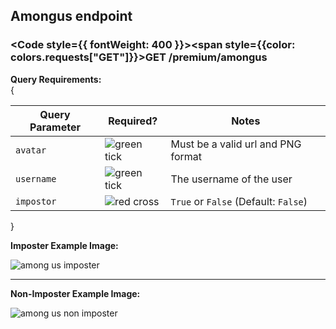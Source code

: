 
## Amongus endpoint

### <Code style={{ fontWeight: 400 }}><span style={{color: colors.requests["GET"]}}>GET</span> /premium/amongus</Code>

**Query Requirements:**<br/>
{

<table className="queryParamTable">
  <thead>
    <tr>
      <th>Query Parameter</th>
      <th>Required?</th>
      <th>Notes</th>
    </tr>
  </thead>
  <tbody>
    <tr>
      <td>
        <Code>avatar</Code>
      </td>
      <td>
        <Image
          loading="lazy"
          style={{ margin: "auto" }}
          src={greenTickIcon}
          alt="green tick"
          width={16}
          height={16}
          quality="100"
        />
      </td>
      <td>Must be a valid url and PNG format</td>
    </tr>
    <tr>
      <td>
        <Code>username</Code>
      </td>
      <td>
        <Image
          loading="lazy"
          style={{ margin: "auto" }}
          src={greenTickIcon}
          alt="green tick"
          width={16}
          height={16}
          quality="100"
        />
      </td>
      <td>The username of the user</td>
    </tr>
    <tr>
      <td>
        <Code>impostor</Code>
      </td>
      <td>
        <Image
          loading="lazy"
          style={{ margin: "auto" }}
          src={redCrossIcon}
          alt="red cross"
          width={16}
          height={16}
          quality="100"
        />
      </td>
      <td><Code>True</Code> or <Code>False</Code> (Default: <Code>False</Code>)</td>
    </tr>
  </tbody>
</table>
}

**Imposter Example Image:**

<Image
  loading="lazy"
  src="/images/canvas/amongus2.gif"
  alt="among us imposter"
  width={600}
  height={300}
  quality="100"
/>

---

**Non-Imposter Example Image:**

<Image
  loading="lazy"
  src="/images/canvas/amongus.gif"
  alt="among us non imposter"
  width={600}
  height={300}
  quality="100"
/>
